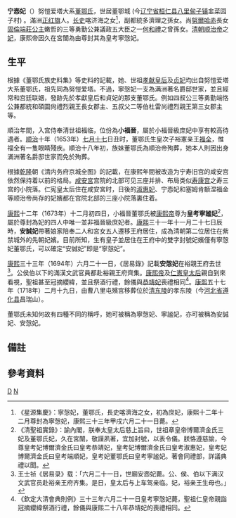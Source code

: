 '''宁悫妃'''（{{bd|？||1694年||CatIdx=D}}）努愷爱塔大系[[董鄂氏|董鄂氏]]，世居董鄂城 (今[[辽宁省|辽宁省]][[桓仁县|桓仁县]][[八里甸子镇|八里甸子镇]]韭菜园子村) 。滿洲[[正红旗|正红旗]]人。[[长史|长史]]喀济海之女<ref>《星源集慶》：寧愨妃，董鄂氏，長史喀濟海之女，初為庶妃，康熙十二年十二月尊封為寧愨妃，康熙三十三年甲戌六月二十一日薨。</ref>，副都統多濟理之孫女。尚[[努爾哈赤|努爾哈赤]]長女[[端莊固倫公主|固倫端莊公主]]嫩哲的三等勇勤公兼議政五大臣之一[[何和禮|何和禮]]之曾孫女。[[清朝|清朝]][[顺治帝|顺治帝]]之[[妃|妃]]，康熙帝因久在宮闈為由尊封其為皇考寧愨妃。
{{東亞女性歷史人物
|名稱 =宁悫妃[[董鄂氏|董鄂氏]]
|身份 =清朝妃嫔
|位號= 妃
|徽號= 宁悫
|出生年=
|逝世年=康熙三十三年 （1694年）
|墳墓=孝东陵
|子=裕宪亲王[[福全_(清宗室)|福全]]
|其他親屬=
|夫=[[顺治帝|顺治帝]]
|父親=喀济海
}}

==生平==

根據《董鄂氏族史料集》等史料的記載，她、世祖[[孝獻端敬皇后|孝献皇后]]及[[貞妃_(順治帝)|贞妃]]均出自努愷爱塔大系董鄂氏，祖先同為努愷爱塔。不過，寧愨妃一支為满洲著名爵邸世家，並且經常和宫廷联姻，發跡先於孝獻皇后和貞妃的那支董鄂氏。例如四叔公三等勇勤端恪公兼都統和碩圖尙禮烈親王長女郡主、五叔父二等伯杜雷尚禮烈親王第三女郡主等。

順治年間，入宫侍奉清世祖福临，位份為'''小福晉'''，屬於小福晉級庶妃中享有較高待遇者{{efn|董鄂氏與穆克圖福晉及唐福晉屬於高待遇小福晉級庶妃，地位高於楊福晉、納喇福晉及巴福晉等低待遇小福晉級庶妃，但次於日後的恪妃、端順妃、恭靖妃及淑惠妃屬於的福晉級庶妃。}}。[[顺治|顺治]]十年（1653年）[[七月十七|七月十七]]日丑时，董鄂氏生皇次子裕憲亲王[[福全_(清宗室)|福全]]，惟福全有一隻眼睛殘疾。順治十八年初，族妹董鄂氏為順治帝殉葬，她本人則因出身滿洲著名爵邸世家而免於殉葬。

根據[[乾隆|乾隆]]朝《清内务府京城全图》的記載，在康熙年間被改造为宁寿旧宫的咸安宫依然保持着以前的格局。[[壽安宮|咸安宮]]宫院的北部可见三座并排、布局类似[[寿康宫|寿康宫]]之寿三宫的小院落。仁宪皇太后住在咸安宮时，日後的[[淑惠妃|淑惠妃]]、宁悫妃和塞姆肯额涅福金等顺治帝尚存的妃嬪都在宫院北部的三座小院落裏住着。

[[康熙|康熙]]十二年（1673年）十二月初四日，小福晉董鄂氏被[[康熙帝|康熙帝]]尊为'''皇考寧謐妃'''<ref>《清聖祖實錄》：諭內閣，朕奉太皇太后慈上旨曰，世祖章皇帝博爾濟金氏三妃及董鄂氏妃，久在宮闈，敬謹夙著，宜加封號，以表令儀。朕恪遵慈諭，今尊皇考妃博爾濟金氏曰皇考恭靖妃，皇考妃博爾濟金氏曰皇考淑惠妃，皇考妃博爾濟金氏曰皇考端順妃，皇考妃董鄂氏曰皇考寧謐妃。著會同禮部，詳議典禮以聞。 </ref>，屬於尊封為妃的四人中唯一並非福晉級庶妃者。[[康熙|康熙]]三十一年十一月二十七日辰時，'''安誠妃'''帶著娘家陪奉二人和宮女五人遷移王府居住，成為清朝第二位居住在紫禁城外的先朝妃嬪。目前所知，生有皇子並居住在王府中的雙字封號妃嬪僅有寧愨妃董鄂氏，可以確定“安誠妃”即是“寧愨妃”。

[[康熙|康熙]]三十三年（1694年）六月二十一日，《居易錄》記載'''安愨妃'''在裕親王府去世<ref>王士祯《居易录》载：「六月二十一日，世廟安悫妃薨。公、侯、伯以下满汉文武官员赴裕亲王府齐集。是日，皇太后与上车驾亲临。妃，裕亲王生母也。」</ref>。公侯伯以下的滿漢文武官員都赴裕親王府齊集。[[康熙帝|康熙帝]]及[[孝惠章皇后|仁憲皇太后]]親自到來看視，聖祖甚至冠摘纓緯，並且祭酒行禮，餘儀與[[恭靖妃|恭靖妃]]喪禮相同<ref>《欽定大清會典則例》三十三年六月二十一日皇考寧愨妃薨，聖祖仁皇帝親詣冠摘纓緯祭酒行禮，餘儀與康熙二十八年恭靖妃的喪禮相同。 </ref>。[[康熙|康熙]]五十七年（1718年）二月十九日，由曹八里屯殯宮移葬位於[[清东陵|清东陵]]的孝东陵（今[[河北省|河北省]][[遵化县|遵化县]]昌瑞山）。

董鄂氏未知何故有四種不同的稱呼，她可被稱為寧愨妃、寧謐妃，亦可被稱為安誠妃、安愨妃。

== 備註==
{{Notelist}}


==參考資料 ==
{{reflist}}

[[Category:清朝妃|D]]
[[Category:董鄂氏|N]]